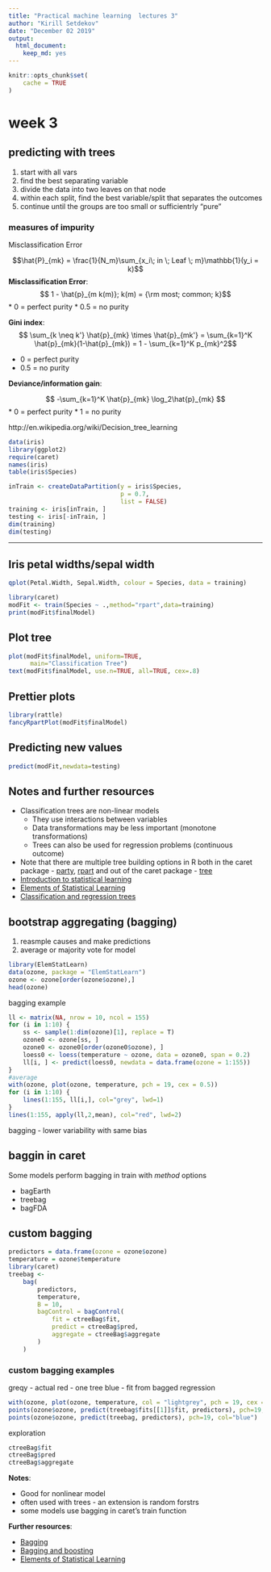 ```yaml
---
title: "Practical machine learning  lectures 3"
author: "Kirill Setdekov"
date: "December 02 2019"
output:
  html_document:
    keep_md: yes
---
```


```r
knitr::opts_chunk$set(
	cache = TRUE
)
```

# week 3

## predicting with trees

1. start with all vars
2. find the best separating variable
3. divide the data into two leaves on that node
4. within each split, find the best variable/split that separates the outcomes
5. continue until the groups are too small or sufficientrly "pure"

### measures of impurity

Misclassification Error

$$\hat{P}_{mk} = \frac{1}{N_m}\sum_{x_i\; in \; Leaf \; m}\mathbb{1}(y_i = k)$$
__Misclassification Error__: 
$$ 1 - \hat{p}_{m k(m)}; k(m) = {\rm most; common; k}$$ 
* 0 = perfect purity
* 0.5 = no purity

__Gini index__:
$$ \sum_{k \neq k'} \hat{p}_{mk} \times \hat{p}_{mk'} = \sum_{k=1}^K \hat{p}_{mk}(1-\hat{p}_{mk}) = 1 - \sum_{k=1}^K p_{mk}^2$$

* 0 = perfect purity
* 0.5 = no purity

__Deviance/information gain__:

$$ -\sum_{k=1}^K \hat{p}_{mk} \log_2\hat{p}_{mk} $$
* 0 = perfect purity
* 1 = no purity

http://en.wikipedia.org/wiki/Decision_tree_learning

```r
data(iris)
library(ggplot2)
require(caret)
names(iris)
table(iris$Species)
```

```r

inTrain <- createDataPartition(y = iris$Species,
                               p = 0.7,
                               list = FALSE)
training <- iris[inTrain, ]
testing <- iris[-inTrain, ]
dim(training)
dim(testing)
```


---

## Iris petal widths/sepal width

```r
qplot(Petal.Width, Sepal.Width, colour = Species, data = training)
```
```r
library(caret)
modFit <- train(Species ~ .,method="rpart",data=training)
print(modFit$finalModel)
```


## Plot tree

```r
plot(modFit$finalModel, uniform=TRUE, 
      main="Classification Tree")
text(modFit$finalModel, use.n=TRUE, all=TRUE, cex=.8)
```
## Prettier plots

```r
library(rattle)
fancyRpartPlot(modFit$finalModel)
```

## Predicting new values

```r
predict(modFit,newdata=testing)
```


## Notes and further resources

* Classification trees are non-linear models
  * They use interactions between variables
  * Data transformations may be less important (monotone transformations)
  * Trees can also be used for regression problems (continuous outcome)
* Note that there are multiple tree building options
in R both in the caret package - [party](http://cran.r-project.org/web/packages/party/index.html), [rpart](http://cran.r-project.org/web/packages/rpart/index.html) and out of the caret package - [tree](http://cran.r-project.org/web/packages/tree/index.html)
* [Introduction to statistical learning](http://www-bcf.usc.edu/~gareth/ISL/)
* [Elements of Statistical Learning](http://www-stat.stanford.edu/~tibs/ElemStatLearn/)
* [Classification and regression trees](http://www.amazon.com/Classification-Regression-Trees-Leo-Breiman/dp/0412048418)

## bootstrap aggregating (bagging)

1. reasmple causes and make predictions
2. average or majority vote for model

```r
library(ElemStatLearn)
data(ozone, package = "ElemStatLearn")
ozone <- ozone[order(ozone$ozone),]
head(ozone)
```

bagging example
```r
ll <- matrix(NA, nrow = 10, ncol = 155)
for (i in 1:10) {
    ss <- sample(1:dim(ozone)[1], replace = T)
    ozone0 <- ozone[ss, ]
    ozone0 <- ozone0[order(ozone0$ozone), ]
    loess0 <- loess(temperature ~ ozone, data = ozone0, span = 0.2)
    ll[i, ] <- predict(loess0, newdata = data.frame(ozone = 1:155))
}
#average
with(ozone, plot(ozone, temperature, pch = 19, cex = 0.5))
for (i in 1:10) {
    lines(1:155, ll[i,], col="grey", lwd=1)
}
lines(1:155, apply(ll,2,mean), col="red", lwd=2)
```


bagging - lower variability with same bias


## baggin in caret

Some models perform bagging in train with $method$ options

* bagEarth
* treebag
* bagFDA

## custom bagging

```r
predictors = data.frame(ozone = ozone$ozone)
temperature = ozone$temperature
library(caret)
treebag <-
    bag(
        predictors,
        temperature,
        B = 10,
        bagControl = bagControl(
            fit = ctreeBag$fit,
            predict = ctreeBag$pred,
            aggregate = ctreeBag$aggregate
        )
    )
```
### custom bagging examples
greqy - actual
red - one tree
blue - fit from bagged regression
```r
with(ozone, plot(ozone, temperature, col = "lightgrey", pch = 19, cex = 0.5))
points(ozone$ozone, predict(treebag$fits[[1]]$fit, predictors), pch=19, col="red")
points(ozone$ozone, predict(treebag, predictors), pch=19, col="blue")
```
exploration
```r
ctreeBag$fit
ctreeBag$pred
ctreeBag$aggregate
```
__Notes__:

* Good for nonlinear model
* often used with trees - an extension is random forstrs
* some models use bagging in caret's train function

__Further resources__:

* [Bagging](http://en.wikipedia.org/wiki/Bootstrap_aggregating)
* [Bagging and boosting](http://stat.ethz.ch/education/semesters/FS_2008/CompStat/sk-ch8.pdf)
* [Elements of Statistical Learning](http://www-stat.stanford.edu/~tibs/ElemStatLearn/)


